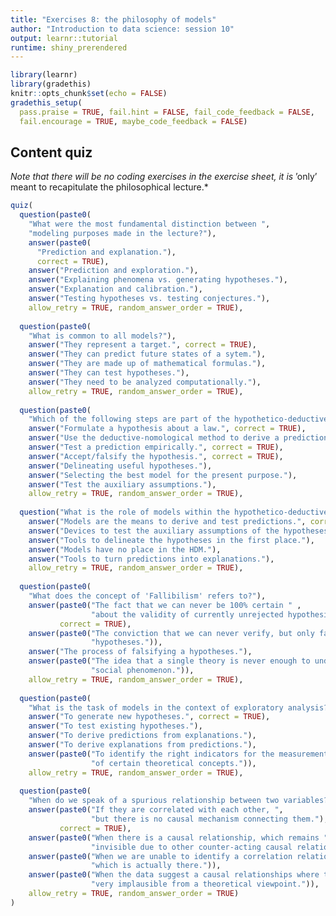 ```yaml
---
title: "Exercises 8: the philosophy of models"
author: "Introduction to data science: session 10"
output: learnr::tutorial
runtime: shiny_prerendered
---
```


```r
library(learnr)
library(gradethis)
knitr::opts_chunk$set(echo = FALSE)
gradethis_setup(
  pass.praise = TRUE, fail.hint = FALSE, fail_code_feedback = FALSE,
  fail.encourage = TRUE, maybe_code_feedback = FALSE)
```

## Content quiz

*Note that there will be no coding exercises in the exercise sheet, it is* *
*'only' meant to recapitulate the philosophical lecture.*

```r
quiz(
  question(paste0(
    "What were the most fundamental distinction between ",
    "modeling purposes made in the lecture?"), 
    answer(paste0(
      "Prediction and explanation."), 
      correct = TRUE),
    answer("Prediction and exploration."),
    answer("Explaining phenomena vs. generating hypotheses."),
    answer("Explanation and calibration."),
    answer("Testing hypotheses vs. testing conjectures."),
    allow_retry = TRUE, random_answer_order = TRUE),
  
  question(paste0(
    "What is common to all models?"), 
    answer("They represent a target.", correct = TRUE),
    answer("They can predict future states of a sytem."),
    answer("They are made up of mathematical formulas."),
    answer("They can test hypotheses."),
    answer("They need to be analyzed computationally."),
    allow_retry = TRUE, random_answer_order = TRUE),
  
  question(paste0(
    "Which of the following steps are part of the hypothetico-deductive method?"),
    answer("Formulate a hypothesis about a law.", correct = TRUE),
    answer("Use the deductive-nomological method to derive a prediction.", correct = TRUE),
    answer("Test a prediction empirically.", correct = TRUE),
    answer("Accept/falsify the hypothesis.", correct = TRUE),
    answer("Delineating useful hypotheses."),
    answer("Selecting the best model for the present purpose."),
    answer("Test the auxiliary assumptions."),
    allow_retry = TRUE, random_answer_order = TRUE),
  
  question("What is the role of models within the hypothetico-deductive method?",
    answer("Models are the means to derive and test predictions.", correct = TRUE),
    answer("Devices to test the auxiliary assumptions of the hypotheses."),
    answer("Tools to delineate the hypotheses in the first place."),
    answer("Models have no place in the HDM."),
    answer("Tools to turn predictions into explanations."),
    allow_retry = TRUE, random_answer_order = TRUE),
  
  question(paste0(
    "What does the concept of 'Fallibilism' refers to?"),
    answer(paste0("The fact that we can never be 100% certain " ,
                  "about the validity of currently unrejected hypothesis."), 
           correct = TRUE),
    answer(paste0("The conviction that we can never verify, but only falsify ",
                  "hypotheses.")),
    answer("The process of falsifying a hypotheses."),
    answer(paste0("The idea that a single theory is never enough to understand a ",
                  "social phenomenon.")),
    allow_retry = TRUE, random_answer_order = TRUE),
  
  question(paste0(
    "What is the task of models in the context of exploratory analysis?"),
    answer("To generate new hypotheses.", correct = TRUE),
    answer("To test existing hypotheses."),
    answer("To derive predictions from explanations."),
    answer("To derive explanations from predictions."),
    answer(paste0("To identify the right indicators for the measurement",
                  "of certain theoretical concepts.")),
    allow_retry = TRUE, random_answer_order = TRUE),
  
  question(paste0(
    "When do we speak of a spurious relationship between two variables?"),
    answer(paste0("If they are correlated with each other, ",
                  "but there is no causal mechanism connecting them."), 
           correct = TRUE),
    answer(paste0("When there is a causal relationship, which remains ",
                  "invisible due to other counter-acting causal relationships.")),
    answer(paste0("When we are unable to identify a correlation relationship, ",
                  "which is actually there.")),
    answer(paste0("When the data suggest a causal relationships where this is ",
                  "very implausible from a theoretical viewpoint.")),
    allow_retry = TRUE, random_answer_order = TRUE)
)
```
